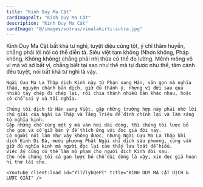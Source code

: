 ```yaml
---
title: "Kinh Duy Ma Cật"
cardImageAlt: "Kinh Duy Ma Cật"
description: "Kinh Duy Ma Cật"
cardImage: "@/images/sutras/vimalakirti-sutra.jpg"
---
```


<div className="grid xl:grid-cols-8 lg:grid-cols-8 md:grid-cols-2 sm:grid-cols-2 xs:grid-cols-1 gap-8 bg-body dark:bg-darkmode-body">

  <div className="lg:col-span-5 md:col-span-1">


  </div>

  <div className="lg:col-span-3 md:col-span-1">
    Kinh Duy Ma Cật bất khả tư nghì, tuyệt diệu cùng tột, ý chỉ thâm huyền, chẳng phải lời nói có thể diễn tả. Siêu việt tam không (Nhơn không, Pháp không, Không không) chẳng phải nhị thừa có thể đo lường.
    Mênh mông vô vi mà vô sở bất vi, chẳng biết tại sao như thế mà tự được như thế, tâm cảnh đều tuyệt, nói bất khả tư nghì là vậy.

    Ngài Cưu Ma La Thập dịch Kinh này từ Phạn sang Hán, văn gọn mà nghĩa thấu, nguyên chánh bản dịch, giữ đủ thánh ý, nhưng vì đời sau qua nhiều tay chép đi chép lại, rồi chia thành nhiều bản khác nhau, hoặc có chỗ sai ý và tối nghĩa.

    Chúng tôi dịch từ Hán sang Việt, gặp những trường hợp này phải nhờ lời chú giải của Ngài La Thập và Tăng Triệu để đính chính lại và làm sáng tỏ nghĩa kinh.
    Gặp những chỗ cùng một ý mà văn hơi dài dòng, thì chúng tôi lược bỏ cho gọn và cố giữ bản ý để thích ứng với đọc giả đời nay.
    Có người nói làm như vậy không được, nhưng Ngài Cưu Ma La Thập khi dịch Kinh Di Đà, mười phương Phật Ngài chỉ dịch sáu phương, cũng vẫn giữ đủ nghĩa kinh mà người đọc lại cảm thấy lưu loát dễ hiểu.
    Việc ấy cũng có thể làm mô phạm cho người dịch Kinh đời sau.
    Cho nên chúng tôi cả gan lược bỏ chỗ dài dòng là vậy, xin đọc giả hoan hỉ thứ lỗi cho.
  </div>

</div>

<div className="grid xl:grid-cols-8 lg:grid-cols-8 md:grid-cols-2 sm:grid-cols-2 xs:grid-cols-1 gap-8 bg-body dark:bg-darkmode-body">

  <div className="lg:col-span-5 md:col-span-1">

    <Youtube client:load id="YlTZlybQePI" title="KINH DUY MA CẬT DỊCH & LƯỢC GIẢI" />

  </div>

  <div className="lg:col-span-3 md:col-span-1">


  </div>

</div>
